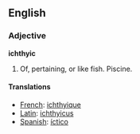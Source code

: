 ==English==

===Adjective===
'''ichthyic'''

#Of, pertaining, or like fish.  Piscine.

====Translations====
*[[French]]: [[ichthyique]]
*[[Latin]]: [[ichthyicus]]
*[[Spanish]]: [[íctico]]